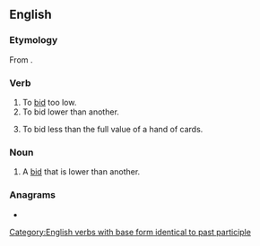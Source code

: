 ==English==

===Etymology===
From {{prefix|under|bid|lang=en}}.

===Verb===
{{en-verb|underbids|underbidding|underbid}}

# To [[bid]] too low.
# To bid lower than another.
# {{lb|en|bridge}} To bid less than the full value of a hand of cards.

===Noun===
{{en-noun}}

# A [[bid]] that is lower than another.

===Anagrams===
* {{anagrams|en|Dreibund}}

[[Category:English verbs with base form identical to past participle]]